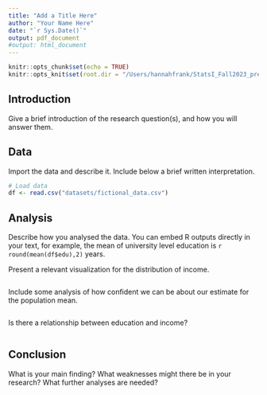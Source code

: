 ```yaml
---
title: "Add a Title Here"
author: "Your Name Here"
date: "`r Sys.Date()`"
output: pdf_document
#output: html_document
---
```


```r
knitr::opts_chunk$set(echo = TRUE)
knitr::opts_knit$set(root.dir = "/Users/hannahfrank/StatsI_Fall2023_prep")
```

## Introduction

Give a brief introduction of the research question(s), and how you will answer them.

## Data

Import the data and describe it. Include below a brief written interpretation. 

```r
# Load data 
df <- read.csv("datasets/fictional_data.csv")
```

## Analysis

Describe how you analysed the data. You can embed R outputs directly in your text, for example, the mean of university level education is `r round(mean(df$edu),2)` years. 

Present a relevant visualization for the distribution of income. 

```r

```

Include some analysis of how confident we can be about our estimate for the population mean.

```r

```

Is there a relationship between education and income?

```r

```

## Conclusion

What is your main finding? What weaknesses might there be in your research? What further analyses are needed?